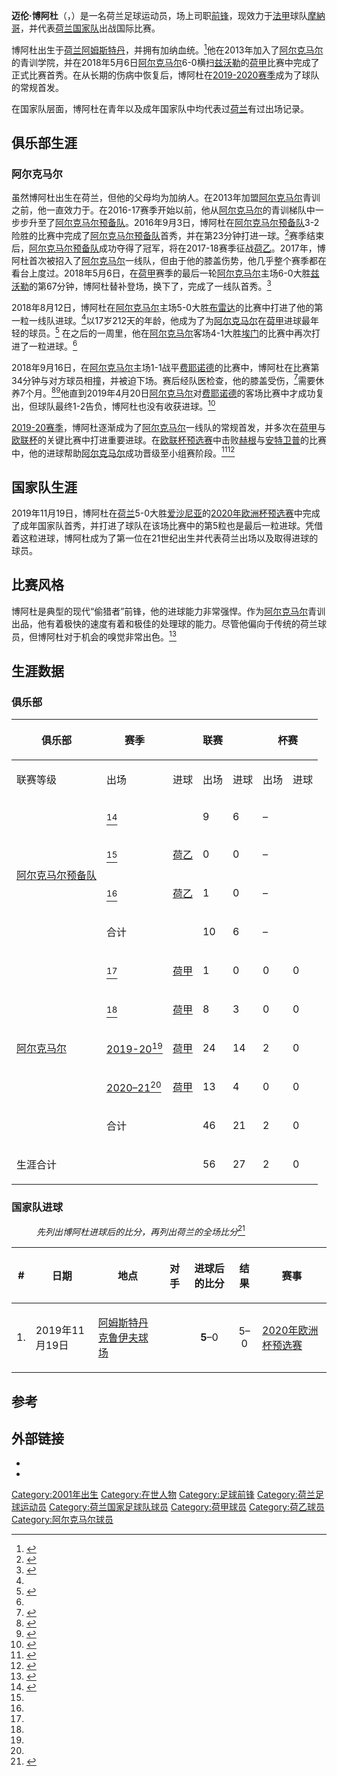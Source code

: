 {{noteTA
|G1=football
|G2=UEFA
|G3=荷甲
|1=zh-hans:博阿杜;zh-hk:保亞杜;zh-tw:博阿杜;
}}
{{Infobox football biography
| name = 迈伦·博阿杜<br>''Myron Boadu''
| fullname = Myron Boadu
| birth_date = {{birth date and age|df=yes|2001|01|14}}
| birth_place = {{NED}}[[阿姆斯特丹|阿姆斯特丹]]
| height = 1.83 m<ref name="az-profile">{{cite web |title=9. Myron Boadu |url=https://www.az.nl/nl/teams/spelers/az/myron-boadu |website=az.nl |publisher=[[阿尔克马尔足球俱乐部|阿尔克马尔]]官网 |accessdate=2020-06-25}}</ref>
| position = [[前锋_(足球)|前锋]]
| currentclub = [[摩納哥體育會足球會|摩納哥]]
| clubnumber = 9
| youthyears1 = 
| youthclubs1 = {{le|博特维尔德特体育俱乐部|SC Buitenveldert|博特维尔德特}}
| youthyears2 = 2013–2017 
| youthclubs2 = [[阿尔克马尔足球俱乐部|阿尔克马尔]]
| years1 = 2016–2019    
| clubs1 = [[AZ青年队|阿尔克马尔预备队]]
| caps1 = 10 
| goals1 = 6  
| years2 = 2017–2021     
| clubs2 = [[阿尔克马尔足球俱乐部|阿尔克马尔]]
| caps2 = 64
| goals2 = 32  
| years3 = 2021–     
| clubs3 = [[摩納哥體育會足球會|摩納哥]]
| caps3 = 3
| goals3 = 0
| nationalyears1 = 2015–2016
| nationalteam1 = 荷兰U-15
| nationalcaps1 = 5
| nationalgoals1 = 0
| nationalyears2 = 2016
| nationalteam2 = 荷兰U-16
| nationalcaps2 = 2
| nationalgoals2 = 0
| nationalyears3 = 2016–2018
| nationalteam3 = {{le|荷兰17岁以下国家足球队|Netherlands national under-17 football team|荷兰U-17}}
| nationalcaps3 = 9
| nationalgoals3 = 2
| nationalyears4 = 2018–2019
| nationalteam4 = {{le|荷兰19岁以下国家足球队|Netherlands national under-19 football team|荷兰U-19}}
| nationalcaps4 = 2
| nationalgoals4 = 0
| nationalyears5 = 2019–
| nationalteam5 = [[荷兰21岁以下国家足球队|荷兰U-21]]
| nationalcaps5 = 12
| nationalgoals5 = 11
| nationalyears6 = 2019–
| nationalteam6 = [[荷兰国家足球队|荷兰]]
| nationalcaps6 = 1
| nationalgoals6 = 1
| club-update = 2021年8月21日
| ntupdate = 2021年6月3日
}}

'''迈伦·博阿杜'''（{{lang-nl|'''Myron Boadu'''}}，{{bd|2001年|1月14日}}）是一名荷兰足球运动员，场上司职[[前锋_(足球)|前锋]]，现效力于[[法国足球甲级联赛|法甲]]球队[[摩納哥體育會足球會|摩納哥]]，并代表[[荷兰国家足球队|荷兰国家队]]出战国际比赛。

博阿杜出生于[[荷兰|荷兰]][[阿姆斯特丹|阿姆斯特丹]]，并拥有加纳血统。<ref>{{cite web|url=https://ghanasoccernet.com/ghanaian-youngster-myron-boadu-scores-for-az-alkmaar-in-victory-over-panathinaikos|title=Ghanaian youngster Myron Boadu scores for AZ Alkmaar in victory over Panathinaikos|website=GhanaSoccernet}}</ref>他在2013年加入了[[阿尔克马尔足球俱乐部|阿尔克马尔]]的青训学院，并在2018年5月6日[[阿尔克马尔足球俱乐部|阿尔克马尔]]6-0横扫[[PEC施禾利|兹沃勒]]的[[荷兰足球甲级联赛|荷甲]]比赛中完成了正式比赛首秀。在从长期的伤病中恢复后，博阿杜在[[2019年至2020年荷兰足球甲级联赛|2019-2020赛季]]成为了球队的常规首发。

在国家队层面，博阿杜在青年以及成年国家队中均代表过[[荷兰国家足球队|荷兰]]有过出场记录。

==俱乐部生涯==
===阿尔克马尔===
虽然博阿杜出生在荷兰，但他的父母均为加纳人。在2013年加盟[[阿尔克马尔足球俱乐部|阿尔克马尔]]青训之前，他一直效力于{{le|博特维尔德特体育俱乐部|SC Buitenveldert|博特维尔德特}}。在2016-17赛季开始以前，他从[[阿尔克马尔足球俱乐部|阿尔克马尔]]的青训梯队中一步步升至了[[AZ青年队|阿尔克马尔预备队]]。2016年9月3日，博阿杜在[[AZ青年队|阿尔克马尔预备队]]3-2险胜{{le|马斯勒伊斯|Excelsior Maassluis}}的{{le|荷兰足球丙级联赛|Tweede Divisie|荷丙}}比赛中完成了[[AZ青年队|阿尔克马尔预备队]]首秀，并在第23分钟打进一球。<ref>{{cite web|url=https://int.soccerway.com/matches/2016/09/03/netherlands/tweede-divisie/jong-az/excelsior-maassluis/2260961/|title=Jong AZ - Excelsior Maassluis|website=Soccerway}}</ref>赛季结束后，[[AZ青年队|阿尔克马尔预备队]]成功夺得了{{le|荷兰足球丙级联赛|Tweede Divisie|荷丙}}冠军，将在2017-18赛季征战[[荷兰足球乙级联赛|荷乙]]。2017年，博阿杜首次被招入了[[阿尔克马尔足球俱乐部|阿尔克马尔]]一线队，但由于他的膝盖伤势，他几乎整个赛季都在看台上度过。2018年5月6日，在[[荷兰足球甲级联赛|荷甲]]赛季的最后一轮[[阿尔克马尔足球俱乐部|阿尔克马尔]]主场6-0大胜[[PEC施禾利|兹沃勒]]的第67分钟，博阿杜替补登场，换下了{{le|马茨·塞昂金斯|Mats Seuntjens|塞昂金斯}}，完成了一线队首秀。<ref>{{cite web|url=https://int.soccerway.com/matches/2018/05/06/netherlands/eredivisie/stichting-az/bvo-fc-zwolle/2462638/|title=AZ - PEC Zwolle|website=Soccerway}}</ref> 

2018年8月12日，博阿杜在[[阿尔克马尔足球俱乐部|阿尔克马尔]]主场5-0大胜[[NAC布雷达|布雷达]]的比赛中打进了他的第一粒一线队进球。<ref name="SW"/>以17岁212天的年龄，他成为了为[[阿尔克马尔足球俱乐部|阿尔克马尔]]在[[荷兰足球甲级联赛|荷甲]]进球最年轻的球员。<ref>{{cite web|url=https://int.soccerway.com/matches/2018/08/12/netherlands/eredivisie/stichting-az/nac-bv/2793935/|title=AZ - NAC Breda|website=Soccerway}}</ref> 在之后的一周里，他在[[阿尔克马尔足球俱乐部|阿尔克马尔]]客场4-1大胜[[埃门足球俱乐部|埃门]]的比赛中再次打进了一粒进球。<ref name="SW"/>  

2018年9月16日，在[[阿尔克马尔足球俱乐部|阿尔克马尔]]主场1-1战平[[费耶诺德足球俱乐部|费耶诺德]]的比赛中，博阿杜在比赛第34分钟与对方球员{{le|埃里克·博特金|Eric Botteghin|博特金}}相撞，并被迫下场。赛后经队医检查，他的膝盖受伤，<ref>{{Cite news|url=https://www.telegraaf.nl/sport/2562176/zware-enkelblessure-az-spits-boadu|title=Zware enkelblessure AZ-spits Boadu|date=2018-09-16|website=telegraaf.nl |publisher=Telegraaf |access-date=2019-11-06|language=nl}}</ref>需要休养7个月。<ref>{{Cite news|url=https://nos.nl/video/2281371-boadu-baalt-van-verlies-maar-is-blij-met-rentree-na-7-maanden-blessureleed.html|title=Boadu baalt van verlies, maar is blij met rentree na 7 maanden blessureleed|date=2019-04-20|website=nos.nl |publisher=NOS |access-date=2019-11-06|language=nl}}</ref><ref>{{Cite news|url=https://www.az.nl/nl/nieuws/boadu-waren-zware-maanden|title=Boadu: 'Waren zware maanden'|date=2019-04-20|website=az.nl |publisher=[[阿尔克马尔足球俱乐部|阿尔克马尔]]官网 |access-date=2019-11-06|language=nl}}</ref>他直到2019年4月20日[[阿尔克马尔足球俱乐部|阿尔克马尔]]对[[费耶诺德足球俱乐部|费耶诺德]]的客场比赛中才成功复出，但球队最终1-2告负，博阿杜也没有收获进球。<ref>{{Cite news|url=https://www.foxsports.nl/nieuws/artikel/3054300/herstelde-boadu-terug-selectie-voor-duel-met-feyenoord|title=Herstelde Boadu terug in selectie voor duel met Feyenoord|date=2019-04-19|website=foxsports.nl |publisher=福克斯体育 |access-date=2019-11-06|language=nl}}</ref>

[[2019年至2020年荷兰足球甲级联赛|2019-20赛季]]，博阿杜逐渐成为了[[阿尔克马尔足球俱乐部|阿尔克马尔]]一线队的常规首发，并多次在[[荷兰足球甲级联赛|荷甲]]与[[2019–20年欧洲联赛|欧联杯]]的关键比赛中打进重要进球。在[[2019–20年欧洲联赛#外围赛|欧联杯预选赛]]中击败[[赫根足球俱乐部|赫根]]与[[皇家安特卫普足球俱乐部|安特卫普]]的比赛中，他的进球帮助[[阿尔克马尔足球俱乐部|阿尔克马尔]]成功晋级至小组赛阶段。<ref>{{Cite news|url=https://footballghana.com/ghanaian-youngster-myron-boadu-nets-as-az-alkmaar-knock-out-bk-hacken-in-europa-league-qualifiers|title=Ghanaian youngster Myron Boadu nets as AZ Alkmaar knock out BK Hacken in Europa League qualifiers|date=2019-08-02|website=footballghana.com |publisher=加纳足球 |access-date=2019-11-06}}</ref><ref>{{Cite news|url=https://www.goal.com/en-ug/news/myron-boadu-ghana-wonderkid-helps-az-alkmaar-hold-mbokanis-royal-/azvqbu77yr2h106kfam9mpau4|title=Myron Boadu: Ghana wonderkid helps AZ Alkmaar hold Mbokani’s Royal Antwerp|date=2019-08-23|website=goal.com |publisher=进球网 |access-date=2019-11-06}}</ref>

==国家队生涯==
2019年11月19日，博阿杜在[[荷兰国家足球队|荷兰]]5-0大胜[[爱沙尼亚国家足球队|爱沙尼亚]]的[[2020年欧洲足球锦标赛外围赛C组|2020年欧洲杯预选赛]]中完成了成年国家队首秀，并打进了球队在该场比赛中的第5粒也是最后一粒进球。凭借着这粒进球，博阿杜成为了第一位在21世纪出生并代表荷兰出场以及取得进球的球员。

== 比赛风格 ==
博阿杜是典型的现代“偷猎者”前锋，他的进球能力非常强悍。作为[[阿尔克马尔足球俱乐部|阿尔克马尔]]青训出品，他有着极快的速度有着和极佳的处理球的能力。尽管他偏向于传统的荷兰球员，但博阿杜对于机会的嗅觉非常出色。<ref>{{Cite web|last=|first=|date=2021-01-12|title=Wonderkids: Myron Boadu|url=https://soccerment.com/wonderkids-myron-boadu/|archive-url=|archive-date=|access-date=|website=Soccerment}}</ref>

==生涯数据==

===俱乐部===
{{updated|2021年1月10日}}

{|class="wikitable" style="text-align:center"
|-
!rowspan="2"|俱乐部
!rowspan="2"|赛季
!colspan="3"|联赛
!colspan="2"|杯赛
!colspan="2"|洲际比赛
!colspan="2"|其他
!colspan="2"|合计
|-
!联赛等级!!出场!!进球!!出场!!进球!!出场!!进球!!出场!!进球!!出场!!进球
|-
|rowspan="4"|[[AZ青年队|阿尔克马尔预备队]]||{{le|2016-17赛季荷兰足球丙级联赛|2016–17 Tweede Divisie|2016–17}}<ref name="SW">{{cite web|title=M. Boadu|url=https://us.soccerway.com/players/myron-boadu/458658/|publisher=Soccerway|accessdate=2019-11-06}}</ref>||{{le|荷兰足球丙级联赛|Tweede Divisie|荷丙}}||9||6||colspan="2"|–||colspan="2"|–||colspan="2"|–||9||6
|-
|{{le|2017-18赛季荷兰足球乙级联赛|2017–18 Eerste Divisie|2017–18}}<ref name="SW"/>||[[荷兰足球乙级联赛|荷乙]]||0||0||colspan="2"|–||colspan="2"|–||colspan="2"|–||0||0
|-
|{{le|2018-19赛季荷兰足球乙级联赛|2018–19 Eerste Divisie|2018–19}}<ref name="SW"/>||[[荷兰足球乙级联赛|荷乙]]||1||0||colspan="2"|–||colspan="2"|–||colspan="2"|–||1||0
|-
!colspan="2"|合计!!10||6||colspan="2"|–||colspan="2"|–||colspan="2"|–||10||6
|-
|rowspan="5"|[[阿尔克马尔足球俱乐部|阿尔克马尔]]||{{le|2017-18赛季荷兰足球甲级联赛|2017–18 Eredivisie|2017–18}}<ref name="SW"/>||[[荷兰足球甲级联赛|荷甲]]||1||0||0||0
|0{{efn|[[欧罗巴联赛|欧联杯]]中的出场|name=UEL}}||0||colspan="2"|–||1||0
|-
|{{le|2018-19赛季荷兰足球甲级联赛|2018–19 Eredivisie|2018–19}}<ref name="SW"/>||[[荷兰足球甲级联赛|荷甲]]||8||3||0||0||2{{efn|name=UEL}}||0||colspan="2"|–||10||3
|-
|[[2019年至2020年荷兰足球甲级联赛|2019-20]]<ref name="SW"/>||[[荷兰足球甲级联赛|荷甲]]||24||14||2||0||13{{efn|name=UEL}}||6||colspan="2"|–||39||20
|-
|[[2020年至2021年荷兰足球甲级联赛|2020–21]]<ref name="SW"/>||[[荷兰足球甲级联赛|荷甲]]||13||4||0||0||2{{efn|[[欧洲冠军联赛|欧冠]]中的出场|name=UCL}}||0||colspan="2"|–||15||4
|-
!colspan="2"|合计!!46||21||2||0||17||6||colspan="2"|–||65||27
|-
!colspan="3"|生涯合计!!56||27||2||0||17||6||colspan="2"|–||75||33
|}
{{notelist}}

===国家队进球===
:''先列出博阿杜进球后的比分，再列出荷兰的全场比分''<ref name="NFT">{{NFT player|id=76284|accessdate=2019-11-24}}</ref>

{| class="wikitable"
! # !! 日期 !! 地点 !! 对手 !! 进球后的比分 !! 结果 !! 赛事
|-
| 1. || 2019年11月19日 || {{NED}} [[阿姆斯特丹|阿姆斯特丹]] [[约翰·克鲁伊夫竞技场|克鲁伊夫球场]] || {{fb|EST}} || align=center | '''5'''–0 || align=center | 5–0 || [[2020年欧洲足球锦标赛外围赛C组|2020年欧洲杯预选赛]]
|}

==参考==
{{reflist}}

==外部链接==
* {{Wfb|myron-boadu}}
* {{soccerway|myron-boadu/458658}}

{{摩納哥球員名單}}

{{DEFAULTSORT:Boadu, Myron}}
[[Category:2001年出生|Category:2001年出生]]
[[Category:在世人物|Category:在世人物]]
[[Category:足球前锋|Category:足球前锋]]
[[Category:荷兰足球运动员|Category:荷兰足球运动员]]
[[Category:荷兰国家足球队球员|Category:荷兰国家足球队球员]]
[[Category:荷甲球员|Category:荷甲球员]]
[[Category:荷乙球员|Category:荷乙球员]]
[[Category:阿尔克马尔球员|Category:阿尔克马尔球员]]
